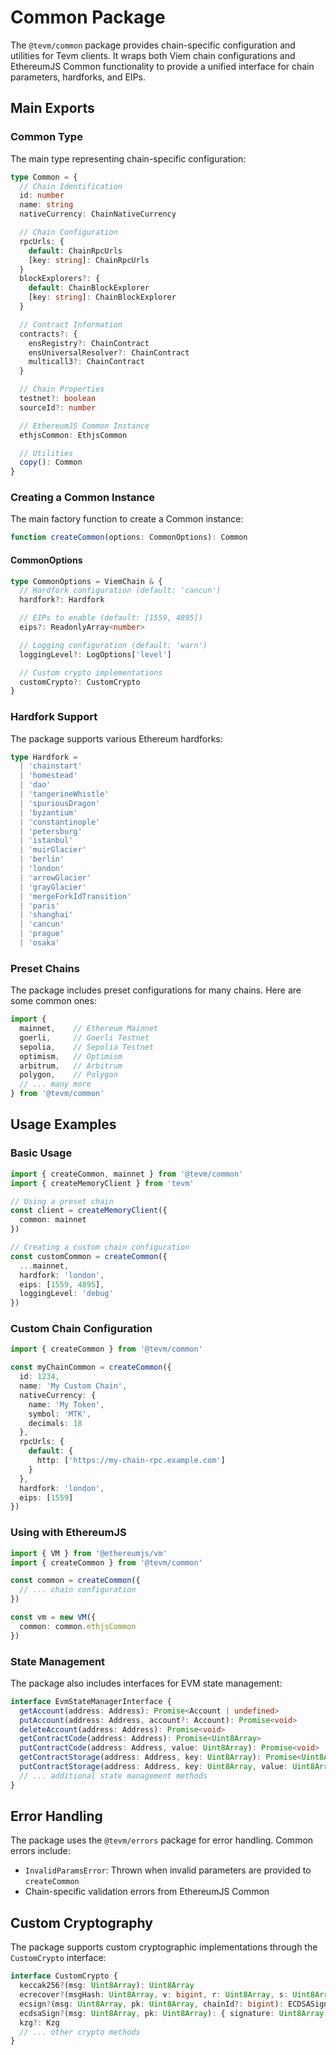 # Common Package

The `@tevm/common` package provides chain-specific configuration and utilities for Tevm clients. It wraps both Viem chain configurations and EthereumJS Common functionality to provide a unified interface for chain parameters, hardforks, and EIPs.

## Main Exports

### Common Type

The main type representing chain-specific configuration:

```typescript
type Common = {
  // Chain Identification
  id: number
  name: string
  nativeCurrency: ChainNativeCurrency

  // Chain Configuration
  rpcUrls: {
    default: ChainRpcUrls
    [key: string]: ChainRpcUrls
  }
  blockExplorers?: {
    default: ChainBlockExplorer
    [key: string]: ChainBlockExplorer
  }

  // Contract Information
  contracts?: {
    ensRegistry?: ChainContract
    ensUniversalResolver?: ChainContract
    multicall3?: ChainContract
  }

  // Chain Properties
  testnet?: boolean
  sourceId?: number

  // EthereumJS Common Instance
  ethjsCommon: EthjsCommon

  // Utilities
  copy(): Common
}
```

### Creating a Common Instance

The main factory function to create a Common instance:

```typescript
function createCommon(options: CommonOptions): Common
```

#### CommonOptions

```typescript
type CommonOptions = ViemChain & {
  // Hardfork configuration (default: 'cancun')
  hardfork?: Hardfork

  // EIPs to enable (default: [1559, 4895])
  eips?: ReadonlyArray<number>

  // Logging configuration (default: 'warn')
  loggingLevel?: LogOptions['level']

  // Custom crypto implementations
  customCrypto?: CustomCrypto
}
```

### Hardfork Support

The package supports various Ethereum hardforks:

```typescript
type Hardfork =
  | 'chainstart'
  | 'homestead'
  | 'dao'
  | 'tangerineWhistle'
  | 'spuriousDragon'
  | 'byzantium'
  | 'constantinople'
  | 'petersburg'
  | 'istanbul'
  | 'muirGlacier'
  | 'berlin'
  | 'london'
  | 'arrowGlacier'
  | 'grayGlacier'
  | 'mergeForkIdTransition'
  | 'paris'
  | 'shanghai'
  | 'cancun'
  | 'prague'
  | 'osaka'
```

### Preset Chains

The package includes preset configurations for many chains. Here are some common ones:

```typescript
import {
  mainnet,    // Ethereum Mainnet
  goerli,     // Goerli Testnet
  sepolia,    // Sepolia Testnet
  optimism,   // Optimism
  arbitrum,   // Arbitrum
  polygon,    // Polygon
  // ... many more
} from '@tevm/common'
```

## Usage Examples

### Basic Usage

```typescript
import { createCommon, mainnet } from '@tevm/common'
import { createMemoryClient } from 'tevm'

// Using a preset chain
const client = createMemoryClient({
  common: mainnet
})

// Creating a custom chain configuration
const customCommon = createCommon({
  ...mainnet,
  hardfork: 'london',
  eips: [1559, 4895],
  loggingLevel: 'debug'
})
```

### Custom Chain Configuration

```typescript
import { createCommon } from '@tevm/common'

const myChainCommon = createCommon({
  id: 1234,
  name: 'My Custom Chain',
  nativeCurrency: {
    name: 'My Token',
    symbol: 'MTK',
    decimals: 18
  },
  rpcUrls: {
    default: {
      http: ['https://my-chain-rpc.example.com']
    }
  },
  hardfork: 'london',
  eips: [1559]
})
```

### Using with EthereumJS

```typescript
import { VM } from '@ethereumjs/vm'
import { createCommon } from '@tevm/common'

const common = createCommon({
  // ... chain configuration
})

const vm = new VM({
  common: common.ethjsCommon
})
```

### State Management

The package also includes interfaces for EVM state management:

```typescript
interface EvmStateManagerInterface {
  getAccount(address: Address): Promise<Account | undefined>
  putAccount(address: Address, account?: Account): Promise<void>
  deleteAccount(address: Address): Promise<void>
  getContractCode(address: Address): Promise<Uint8Array>
  putContractCode(address: Address, value: Uint8Array): Promise<void>
  getContractStorage(address: Address, key: Uint8Array): Promise<Uint8Array>
  putContractStorage(address: Address, key: Uint8Array, value: Uint8Array): Promise<void>
  // ... additional state management methods
}
```

## Error Handling

The package uses the `@tevm/errors` package for error handling. Common errors include:

- `InvalidParamsError`: Thrown when invalid parameters are provided to `createCommon`
- Chain-specific validation errors from EthereumJS Common

## Custom Cryptography

The package supports custom cryptographic implementations through the `CustomCrypto` interface:

```typescript
interface CustomCrypto {
  keccak256?(msg: Uint8Array): Uint8Array
  ecrecover?(msgHash: Uint8Array, v: bigint, r: Uint8Array, s: Uint8Array, chainId?: bigint): Uint8Array
  ecsign?(msg: Uint8Array, pk: Uint8Array, chainId?: bigint): ECDSASignature
  ecdsaSign?(msg: Uint8Array, pk: Uint8Array): { signature: Uint8Array; recid: number }
  kzg?: Kzg
  // ... other crypto methods
}
```